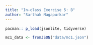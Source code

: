 ```yaml
---
title: "In-class Exercise 5: B"
author: "Sarthak Nagapurkar"
---
```


```r
pacman:: p_load(jsonlite, tidyverse)
```

```r
mc1_data <- fromJSON("data/mc1.json")
```
